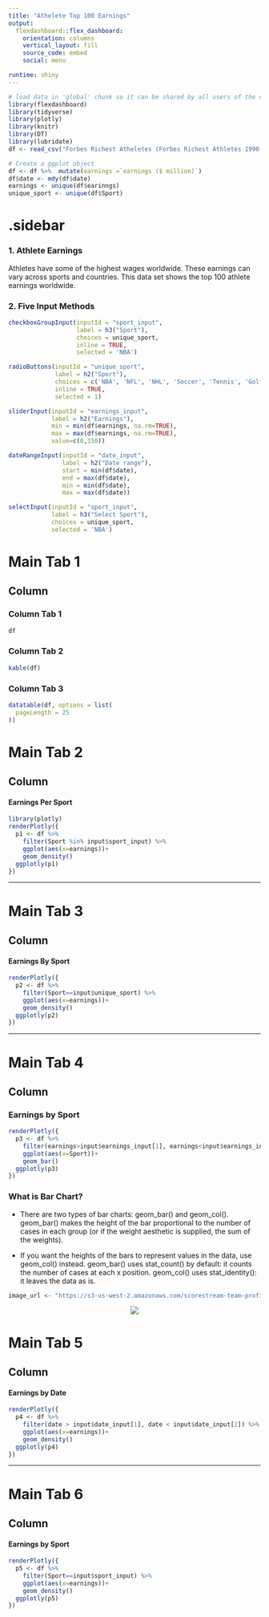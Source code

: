 ```yaml
---
title: "Athelete Top 100 Earnings"
output: 
  flexdashboard::flex_dashboard:
    orientation: columns
    vertical_layout: fill
    source_code: embed
    social: menu

runtime: shiny
---
```


```r
# load data in 'global' chunk so it can be shared by all users of the dashboard
library(flexdashboard)
library(tidyverse)
library(plotly)
library(knitr)
library(DT)
library(lubridate)
df <- read_csv("Forbes Richest Atheletes (Forbes Richest Athletes 1990-2020).csv")

# Create a ggplot object
df <- df %>%  mutate(earnings =`earnings ($ million)`)
df$date <- mdy(df$date)
earnings <- unique(df$earinngs)
unique_sport <- unique(df$Sport)
```

{.sidebar}
=======================================================================

### 1. Athlete Earnings

Athletes have some of the highest wages worldwide.  These earnings can vary across sports and countries. This data set shows the top 100 athlete earnings worldwide.

### 2. Five Input Methods

```r
checkboxGroupInput(inputId = "sport_input", 
                   label = h3("Sport"),
                   choices = unique_sport, 
                   inline = TRUE,
                   selected = 'NBA')

radioButtons(inputId = "unique_sport", 
             label = h2("Sport"),
             choices = c('NBA', 'NFL', 'NHL', 'Soccer', 'Tennis', 'Golf', 'Boxing', 'Racing'),
             inline = TRUE,
             selected = 1)

sliderInput(inputId = "earnings_input",
            label = h2("Earnings"),
            min = min(df$earnings, na.rm=TRUE),
            max = max(df$earnings, na.rm=TRUE),
            value=c(0,150))

dateRangeInput(inputId = "date_input", 
               label = h2("Date range"), 
               start = min(df$date), 
               end = max(df$date),
               min = min(df$date), 
               max = max(df$date))

selectInput(inputId = "sport_input", 
            label = h3("Select Sport"),
            choices = unique_sport, 
            selected = 'NBA')
```

Main Tab 1
=======================================================================

Column {data-width=500, .tabset}
-----------------------------------------------------------------------

### Column Tab 1

```r
df
```


### Column Tab 2

```r
kable(df)
```


### Column Tab 3

```r
datatable(df, options = list(
  pageLength = 25
))
```


Main Tab 2
=======================================================================

Column {data-width=500}
-----------------------------------------------------------------------


#### Earnings Per Sport

```r
library(plotly)
renderPlotly({
  p1 <- df %>% 
    filter(Sport %in% input$sport_input) %>% 
    ggplot(aes(x=earnings))+
    geom_density()
  ggplotly(p1)
})
```

-----------------------------------------------------------------------

Main Tab 3
=======================================================================

Column {data-width=500}
-----------------------------------------------------------------------


#### Earnings By Sport

```r
renderPlotly({
  p2 <- df %>% 
    filter(Sport==input$unique_sport) %>% 
    ggplot(aes(x=earnings))+
    geom_density()
  ggplotly(p2)
})
```

-----------------------------------------------------------------------

Main Tab 4
=======================================================================

Column {data-width=500, .tabset}
-----------------------------------------------------------------------


### Earnings by Sport

```r
renderPlotly({
  p3 <- df %>% 
    filter(earnings>input$earnings_input[1], earnings<input$earnings_input[2]) %>% 
    ggplot(aes(x=Sport))+
    geom_bar()
  ggplotly(p3)
})
```

### What is Bar Chart?

- There are two types of bar charts: geom_bar() and geom_col(). geom_bar() makes the height of the bar proportional to the number of cases in each group (or if the weight aesthetic is supplied, the sum of the weights). 

- If you want the heights of the bars to represent values in the data, use geom_col() instead. geom_bar() uses stat_count() by default: it counts the number of cases at each x position. geom_col() uses stat_identity(): it leaves the data as is.

```r
image_url <- "https://s3-us-west-2.amazonaws.com/scorestream-team-profile-pictures/274145/20181010232546_702_mascot300.png"
```

<center><img src="`r image_url`"></center>



Main Tab 5
=======================================================================

Column {data-width=500}
-----------------------------------------------------------------------


#### Earnings by Date

```r
renderPlotly({
  p4 <- df %>% 
    filter(date > input$date_input[1], date < input$date_input[2]) %>% 
    ggplot(aes(x=earnings))+
    geom_density()
  ggplotly(p4)
})
```

-----------------------------------------------------------------------

Main Tab 6
=======================================================================

Column {data-width=500}
-----------------------------------------------------------------------


#### Earnings by Sport

```r
renderPlotly({
  p5 <- df %>% 
    filter(Sport==input$sport_input) %>% 
    ggplot(aes(x=earnings))+
    geom_density()
  ggplotly(p5)
})
```